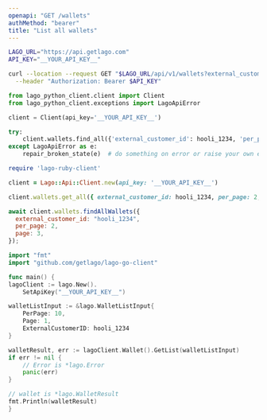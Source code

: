 ```yaml
---
openapi: "GET /wallets"
authMethod: "bearer"
title: "List all wallets"
---
```


<RequestExample>

```bash cURL
LAGO_URL="https://api.getlago.com"
API_KEY="__YOUR_API_KEY__"

curl --location --request GET "$LAGO_URL/api/v1/wallets?external_customer_id&per_page=2&page=1" \
  --header "Authorization: Bearer $API_KEY"
```

```python Python
from lago_python_client.client import Client
from lago_python_client.exceptions import LagoApiError

client = Client(api_key='__YOUR_API_KEY__')

try:
    client.wallets.find_all({'external_customer_id': hooli_1234, 'per_page': 2, 'page': 1})
except LagoApiError as e:
    repair_broken_state(e)  # do something on error or raise your own exception
```

```ruby Ruby
require 'lago-ruby-client'

client = Lago::Api::Client.new(api_key: '__YOUR_API_KEY__')

client.wallets.get_all({ external_customer_id: hooli_1234, per_page: 2, page: 3 })
```

```js Javascript
await client.wallets.findAllWallets({
  external_customer_id: "hooli_1234",
  per_page: 2,
  page: 3,
});
```

```go Go
import "fmt"
import "github.com/getlago/lago-go-client"

func main() {
lagoClient := lago.New().
    SetApiKey("__YOUR_API_KEY__")

walletListInput := &lago.WalletListInput{
    PerPage: 10,
    Page: 1,
    ExternalCustomerID: hooli_1234
}

walletResult, err := lagoClient.Wallet().GetList(walletListInput)
if err != nil {
    // Error is *lago.Error
    panic(err)
}

// wallet is *lago.WalletResult
fmt.Println(walletResult)
}
```

</RequestExample>
